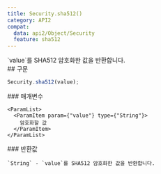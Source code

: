 ```yaml
---
title: Security.sha512()
category: API2
compat:
  data: api2/Object/Security
  feature: sha512
---
```


<Section>
  `value`를 SHA512 암호화한 값을 반환합니다.
</Section>
<Section>
  ## 구문

  ~~~js
  Security.sha512(value);
  ~~~

  <Section>
    ### 매개변수

    <ParamList>
      <ParamItem param={"value"} type={"String"}>
        암호화할 값
      </ParamItem>
    </ParamList>
  </Section>
  <Section>
    ### 반환값

    `String` - `value`를 SHA512 암호화한 값을 반환합니다.
  </Section>
</Section>